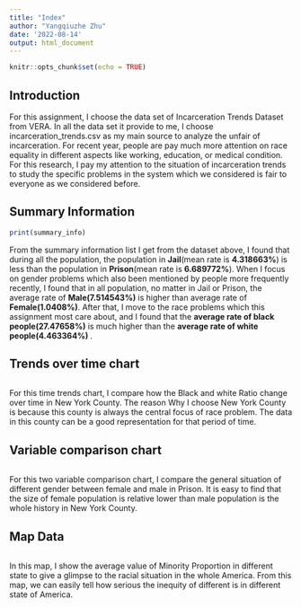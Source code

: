 ```yaml
---
title: "Index"
author: "Yangqiuzhe Zhu"
date: '2022-08-14'
output: html_document
---
```


```r
knitr::opts_chunk$set(echo = TRUE)
```

## Introduction

For this assignment, I choose the data set of Incarceration Trends Dataset from
VERA. In all the data set it provide to me, I choose incarceration_trends.csv as
my main source to analyze the unfair of incarceration. For recent year, people
are pay much more attention on race equality in different aspects like working,
education, or medical condition. For this research, I pay my attention to the
situation of incarceration trends to study the specific problems in the system
which we considered is fair to everyone as we considered before.

## Summary Information
```r
print(summary_info)
```

From the summary information list I get from the dataset above, I found that
during all the population, the population in **Jail**(mean rate is
**4.318663%**) is less than the population in **Prison**(mean rate is 
**6.689772%**). When I focus on gender problems which also been mentioned by
people more frequently recently, I found that in all population, no matter in
Jail or Prison, the average rate of **Male(7.514543%)** is higher than average
rate of **Female(1.0408%)**. After that, I move to the race problems which this
assignment most care about, and I found that the 
**average rate of black people(27.47658%)** is much higher than the 
**average rate of white people(4.463364%) **.

## Trends over time chart
```r
```

For this time trends chart, I compare how the Black and white Ratio change over
time in New York County. The reason Why I choose New York County is because this
county is always the central focus of race problem. The data in this county
can be a good representation for that period of time.

## Variable comparison chart
```r
```

For this two variable comparison chart, I compare the general situation of
different gender between female and male in Prison. It is easy to find that
the size of female population is relative lower than male population is the
whole history in New York County.

## Map Data
```r
```

In this map, I show the average value of Minority Proportion in different
state to give a glimpse to the racial situation in the whole America. From this
map, we can easily tell how serious the inequity of different is in different
state of America.
